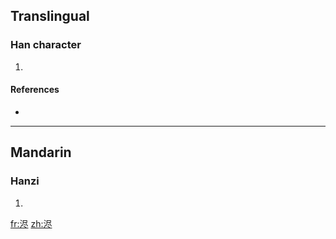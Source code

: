 ==Translingual==

===Han character===
{{Han char|rn=85|rad=水|as=06|sn=9|four=|canj=水尸人卜 (ESOY)}}

# {{defn|Han|sort=水06}}

====References====
* {{Han ref|kx=0623.171|hdz=31617.030|uh=6D55|ud=27989}}

----

==Mandarin==

===Hanzi===
{{cmn-hanzi|pin=[[jìn]] ([[jin4]])|wg=chin<sup>4</sup>}}

# {{defn|Mandarin}}

[[fr:浕]]
[[zh:浕]]
